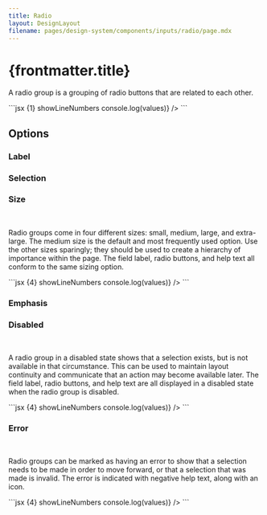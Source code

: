 ```yaml
---
title: Radio
layout: DesignLayout
filename: pages/design-system/components/inputs/radio/page.mdx
---
```



# {frontmatter.title}

A radio group is a grouping of radio buttons that are related to each other.

<MainView />

<CodeView>
  <CodeViewItem title="Sapa">
    ```jsx {1} showLineNumbers
    <RadioGroup
      direction="vertical"
      value={10}
      options={[
        { value: 10, label: "Small" },
        { value: 20, label: "Medium" },
        { value: 30, label: "Large" },
      ]}
      onChange={(e, values) => console.log(values)}
    />
    ```
  </CodeViewItem>
</CodeView>

## Options

### Label

### Selection

### Size

<SizeView />

&nbsp;

Radio groups come in four different sizes: small, medium, large, and
extra-large. The medium size is the default and most frequently used
option. Use the other sizes sparingly; they should be used to create a
hierarchy of importance within the page. The field label, radio
buttons, and help text all conform to the same sizing option.

<CodeView>
  <CodeViewItem title="Sapa">
    ```jsx {4} showLineNumbers
    <RadioGroup
      direction="vertical"
      value={10}
      size="extra-large"
      options={[
        { value: 10, label: "Travel" },
        { value: 20, label: "Music" },
        { value: 30, label: "Shopping" },
      ]}
      onChange={(e, values) => console.log(values)}
    />
    ```
  </CodeViewItem>
</CodeView>

### Emphasis

### Disabled

<DisabledView />

&nbsp;

A radio group in a disabled state shows that a selection exists, but
is not available in that circumstance. This can be used to maintain
layout continuity and communicate that an action may become available
later. The field label, radio buttons, and help text are all displayed
in a disabled state when the radio group is disabled.

<CodeView>
  <CodeViewItem title="Sapa">
    ```jsx {4} showLineNumbers
    <RadioGroup
      direction="vertical"
      value={10}
      disabled
      options={[
        { value: 10, label: "Travel" },
        { value: 20, label: "Music" },
        { value: 30, label: "Shopping" },
      ]}
      onChange={(e, values) => console.log(values)}
    />
    ```
  </CodeViewItem>
</CodeView>

### Error

<ErrorView />

&nbsp;

Radio groups can be marked as having an error to show that a selection
needs to be made in order to move forward, or that a selection that
was made is invalid. The error is indicated with negative help text,
along with an icon.

<CodeView>
  <CodeViewItem title="Sapa">
    ```jsx {4} showLineNumbers
    <RadioGroup
      direction="vertical"
      value={10}
      variant="danger"
      options={[
        { value: 10, label: "Travel" },
        { value: 20, label: "Music" },
        { value: 30, label: "Shopping" },
      ]}
      onChange={(e, values) => console.log(values)}
    />
    ```
  </CodeViewItem>
</CodeView>
